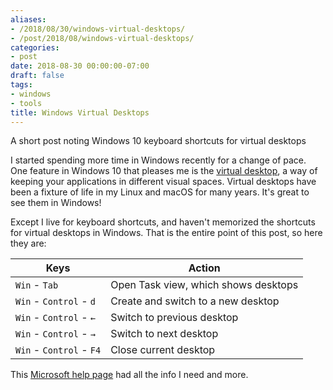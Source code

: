 ```yaml
---
aliases:
- /2018/08/30/windows-virtual-desktops/
- /post/2018/08/windows-virtual-desktops/
categories:
- post
date: 2018-08-30 00:00:00-07:00
draft: false
tags:
- windows
- tools
title: Windows Virtual Desktops
---
```


A short post noting Windows 10 keyboard shortcuts for virtual desktops
<!--more-->

I started spending more time in Windows recently for a change of pace. One feature in Windows 10 that pleases me is the [virtual desktop][], a way of keeping your applications in different visual spaces. Virtual desktops have been a fixture of life in my Linux and macOS for many years. It's great to see them in Windows!

[virtual desktop]: https://en.wikipedia.org/wiki/Virtual_desktop

Except I live for keyboard shortcuts, and haven't memorized the shortcuts for virtual desktops in Windows. That is the entire point of this post, so here they are:

Keys                     | Action
-------------------------|--------------------------------------
`Win` - `Tab`            | Open Task view, which shows desktops
`Win` - `Control` - `d`  | Create and switch to a new desktop
`Win` - `Control` - `←`  | Switch to previous desktop
`Win` - `Control` - `→`  | Switch to next desktop
`Win` - `Control` - `F4` | Close current desktop

This [Microsoft help page][] had all the info I need and more.

[Microsoft help page]:https://support.microsoft.com/en-us/help/12445/windows-keyboard-shortcuts
